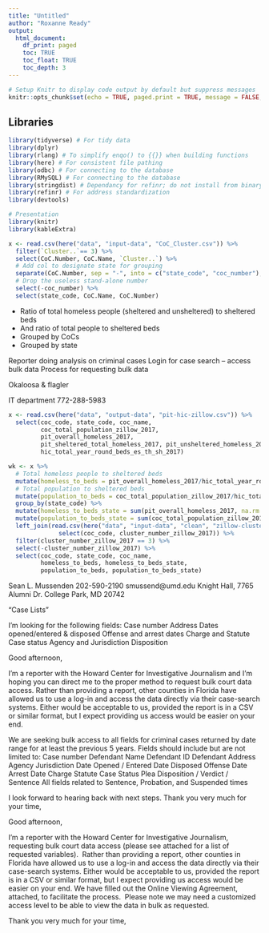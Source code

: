 ```yaml
---
title: "Untitled"
author: "Roxanne Ready"
output: 
  html_document:
    df_print: paged
    toc: TRUE
    toc_float: TRUE
    toc_depth: 3
---
```


```r
# Setup Knitr to display code output by default but suppress messages
knitr::opts_chunk$set(echo = TRUE, paged.print = TRUE, message = FALSE, warning = FALSE, rows.print=10)
```

## Libraries

```r

library(tidyverse) # For tidy data
library(dplyr)
library(rlang) # To simplify enqo() to {{}} when building functions
library(here) # For consistent file pathing
library(odbc) # For connecting to the database
library(RMySQL) # For connecting to the database
library(stringdist) # Dependancy for refinr; do not install from binary
library(refinr) # For address standardization
library(devtools)

# Presentation
library(knitr)
library(kableExtra)

```

```r

x <- read.csv(here("data", "input-data", "CoC_Cluster.csv")) %>%
  filter(`Cluster..`== 3) %>%
  select(CoC.Number, CoC.Name, `Cluster..`) %>%
  # Add col to designate state for grouping
  separate(CoC.Number, sep = "-", into = c("state_code", "coc_number"), remove = F) %>%
  # Drop the useless stand-alone number
  select(-coc_number) %>%
  select(state_code, CoC.Name, CoC.Number)

```


* Ratio of total homeless people (sheltered and unsheltered) to sheltered beds
* And ratio of total people to sheltered beds
* Grouped by CoCs
* Grouped by state


Reporter doing analysis on criminal cases
Login for case search -- access bulk data
Process for requesting bulk data

Okaloosa & flagler

IT department
772-288-5983

```r

x <- read.csv(here("data", "output-data", "pit-hic-zillow.csv")) %>%
  select(coc_code, state_code, coc_name, 
         coc_total_population_zillow_2017, 
         pit_overall_homeless_2017, 
         pit_sheltered_total_homeless_2017, pit_unsheltered_homeless_2017, 
         hic_total_year_round_beds_es_th_sh_2017)

wk <- x %>%
  # Total homeless people to sheltered beds
  mutate(homeless_to_beds = pit_overall_homeless_2017/hic_total_year_round_beds_es_th_sh_2017) %>%
  # Total population to sheltered beds
  mutate(population_to_beds = coc_total_population_zillow_2017/hic_total_year_round_beds_es_th_sh_2017) %>%
  group_by(state_code) %>%
  mutate(homeless_to_beds_state = sum(pit_overall_homeless_2017, na.rm = T)/sum(hic_total_year_round_beds_es_th_sh_2017, na.rm = T)) %>%
  mutate(population_to_beds_state = sum(coc_total_population_zillow_2017, na.rm = T)/sum(hic_total_year_round_beds_es_th_sh_2017, na.rm = T)) %>%
  left_join(read.csv(here("data", "input-data", "clean", "zillow-cluster.csv")) %>%
              select(coc_code, cluster_number_zillow_2017)) %>%
  filter(cluster_number_zillow_2017 == 3) %>%
  select(-cluster_number_zillow_2017) %>%
  select(coc_code, state_code, coc_name,
         homeless_to_beds, homeless_to_beds_state,
         population_to_beds, population_to_beds_state)

```

Sean L. Mussenden
202-590-2190
smussend@umd.edu
Knight Hall, 7765 Alumni Dr.
College Park, MD 20742

"Case Lists"

I'm looking for the following fields:
Case number
Address
Dates opened/entered & disposed
Offense and arrest dates
Charge and Statute
Case status
Agency and Jurisdiction
Disposition





Good afternoon, 

I'm a reporter with the Howard Center for Investigative Journalism and I'm hoping you can direct me to the proper method to request bulk court data access. Rather than providing a report, other counties in Florida have allowed us to use a log-in and access the data directly via their case-search systems. Either would be acceptable to us, provided the report is in a CSV or similar format, but I expect providing us access would be easier on your end.

We are seeking bulk access to all fields for criminal cases returned by date range for at least the previous 5 years. Fields should include but are not limited to:
Case number
Defendant Name
Defendant ID
Defendant Address
Agency 
Jurisdiction
Date Opened / Entered
Date Disposed
Offense Date
Arrest Date
Charge 
Statute
Case Status
Plea
Disposition / Verdict / Sentence
All fields related to Sentence, Probation, and Suspended times

I look forward to hearing back with next steps. Thank you very much for your time,


Good afternoon, 

I'm a reporter with the Howard Center for Investigative Journalism, requesting bulk court data access (please see attached for a list of requested variables). 
Rather than providing a report, other counties in Florida have allowed us to use a log-in and access the data directly via their case-search systems. Either would be acceptable to us, provided the report is in a CSV or similar format, but I expect providing us access would be easier on your end. We have filled out the Online Viewing Agreement, attached, to facilitate the process. 
Please note we may need a customized access level to be able to view the data in bulk as requested.

Thank you very much for your time,

